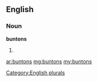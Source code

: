 ==English==

===Noun===
'''buntons'''

# {{plural of|[[bunton]]}}

[[Category:English plurals]]

[[ar:buntons]]
[[mg:buntons]]
[[my:buntons]]